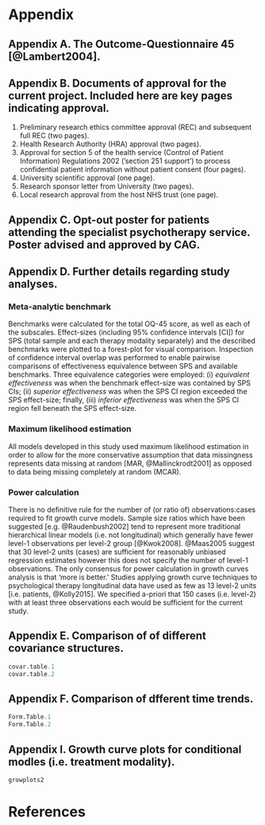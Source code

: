 \addtocontents{toc}{\protect\newpage}


# Appendix {-}

## Appendix A. The Outcome-Questionnaire 45 [@Lambert2004]. {-}
\includepdf[pages={1}]{Input/OQ45.pdf}

## Appendix B. Documents of approval for the current project. Included here are key pages indicating approval. {-}

1. Preliminary research ethics committee approval (REC) and subsequent full REC (two pages).
2. Health Research Authority (HRA) approval (two pages).
3. Approval for section 5 of the health service (Control  of  Patient  Information) Regulations  2002 (’section  251  support’) to process confidential patient information without patient consent (four pages).
4. University scientific approval (one page).
5. Research sponsor letter from University (two pages).
6. Local research approval from the host NHS trust (one page).

\includepdf[pages={1-2}]{Input/REC.pdf}
\includepdf[pages={1-2}]{Input/HRA_approval.pdf}
\includepdf[pages={1-4}]{Input/CAG.pdf}
\includepdf[pages={1}]{Input/ScieApprov.pdf}
\includepdf[pages={1-2}]{Input/ResSpons.pdf}
\includepdf[pages={27}]{Input/SHSCapproval.pdf}

\newpage

## Appendix C. Opt-out poster for patients attending the specialist psychotherapy service. Poster advised and approved by CAG. {-}

\includepdf[pages={1}]{Input/OQ_OptOut_Poster.pdf}

\newpage

## Appendix D. Further details regarding study analyses. {-}

### Meta-analytic benchmark
Benchmarks were calculated for the total OQ-45 score, as well as each of the subscales. Effect-sizes (including 95% confidence intervals [CI]) for SPS (total sample and each therapy modality separately) and the described benchmarks were plotted to a forest-plot for visual comparison. Inspection of confidence interval overlap was performed to enable pairwise comparisons of effectiveness equivalence between SPS and available benchmarks. Three equivalence categories were employed:
(i) *equivalent effectiveness* was when the benchmark effect-size was contained by SPS CIs; (ii) *superior effectiveness* was when the SPS CI region exceeded the SPS effect-size; finally, (iii) *inferior effectiveness* was when the SPS CI region fell beneath the SPS effect-size.

### Maximum likelihood estimation
All models developed in this study used maximum likelihood estimation in order to allow for the more conservative assumption that data missingness represents data missing at random [MAR, @Mallinckrodt2001] as opposed to data being missing completely at random (MCAR).

### Power calculation {.unnumbered}
There is no definitive rule for the number of (or ratio of) observations:cases required to fit growth curve models. Sample size ratios which have been suggested [e.g. @Raudenbush2002] tend to represent more traditional hierarchical linear models (i.e. not longitudinal) which generally have fewer level-1 observations per level-2 group [@Kwok2008].
@Maas2005 suggest that 30 level-2 units (cases) are sufficient for reasonably unbiased regression estimates however this does not specify the number of level-1 observations. The only consensus for power calculation in growth curves analysis is that ‘more is better.’ Studies applying growth curve techniques to psychological therapy longitudinal data have used as few as 13 level-2 units [i.e. patients, @Kolly2015].
We specified a-priori that 150 cases (i.e. level-2) with at least three observations each would be sufficient for the current study.



## Appendix E. Comparison of  of different covariance structures. {-}

```r
covar.table.1
covar.table.2
```

\newpage

## Appendix F. Comparison of dfferent time trends. {-}


```r
Form.Table.1
Form.Table.2
```

\newpage

\begin{landscape}
\addcontentsline{toc}{section}{Appendix F. Comparison of unconditional models}
\textbf{Appendix G. Comparison of unconditional models}

```r
Uncond.Table
```

\newpage
\addcontentsline{toc}{section}{Appendix G. Study charachteritics for OQ-45 outcomes studies included in the random effects meta-analytic benchmark}
\textbf{Appendix H. Study charachteritics for OQ-45 outcomes studies included in the random effects meta-analytic benchmark}

\onehalfspacing
```r
Bench.Study.Table
```
\doublespacing

\end{landscape}

\newpage




## Appendix I. Growth curve plots for conditional modles (i.e. treatment modality). {-}
```r
growplots2
```

\noindent
\vspace{-2em}
\setlength{\parindent}{-0.5in}
\setlength{\leftskip}{0in}
\setlength{\parskip}{15pt}


# References {-}
